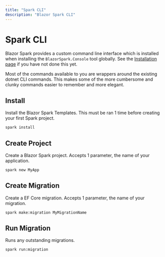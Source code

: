 ```yaml
---
title: "Spark CLI"
description: "Blazor Spark CLI"
---
```


# Spark CLI

Blazor Spark provides a custom command line interface which is installed when installing the `BlazorSpark.Console` tool globally. See the [Installation page](/docs/installation) if you have not done this yet.

Most of the commands available to you are wrappers around the existing dotnet CLI commands. This makes some of the more cumbersome and clunky commands easier to remember and more elegant.

## Install
Install the Blazor Spark Templates. This must be ran 1 time before creating your first Spark project.
```bash
spark install
```

## Create Project
Create a Blazor Spark project. Accepts 1 parameter, the name of your application.
```bash
spark new MyApp
```

## Create Migration
Create a EF Core migration. Accepts 1 parameter, the name of your migration.
```bash
spark make:migration MyMigrationName
```

## Run Migration
Runs any outstanding migrations.
```bash
spark run:migration
```

